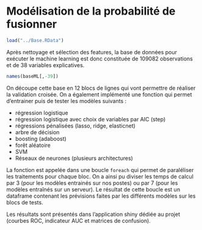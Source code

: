 
# Modélisation de la probabilité de fusionner

```r
load("../Base.RData")
```


Après nettoyage et sélection des features, la base de données pour exécuter le machine learning est donc constituée de 109082 observations et de 38 variables explicatives.

```r
names(baseML[,-39])
```

On découpe cette base en 12 blocs de lignes qui vont permettre de réaliser la validation croisée. On a également implémenté une fonction qui permet d'entrainer puis de tester les modèles suivants :

- régression logistique
- régression logistique avec choix de variables par AIC (step)
- régressions pénalisées (lasso, ridge, elasticnet)
- arbre de décision
- boosting (adaboost)
- forêt aléatoire
- SVM
- Réseaux de neurones (plusieurs architectures)

La fonction est appelée dans une boucle `foreach` qui permet de paraléliser les traitements pour chaque bloc. On a ainsi pu diviser les temps de calcul par 3 (pour les modèles entrainés sur nos postes) ou par 7 (pour les modèles entraînés sur un serveur).
Le résultat de cette boucle est un dataframe contenant les prévisions faites par les différents modèles sur les blocs de tests.


Les résultats sont présentés dans l'application shiny dédiée au projet (courbes ROC, indicateur AUC et matrices de confusion).